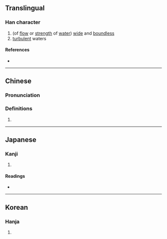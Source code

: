 {{also|Windows|油|㳌|𣳑}}
{{character info/new}}
==Translingual==

===Han character===
{{Han char|rn=85|rad=水|as=05|sn=8|four=36100|canj=EW|ids=⿰氵田}}

# (of [[flow]] or [[strength]] of [[water]]) [[wide]] and [[boundless]]
# [[turbulent]] waters

====References====
* {{Han ref|kx=0614.050|dkj=17254|dj=1007.090|hdz=31585.020|uh=6CBA|ud=27834|bh=CCFA|bd=52474}}

----

==Chinese==
{{zh-forms}}

===Pronunciation===
{{zh-pron
|m=tián
|c=tin4
|mc=y
|oc=y
|ma=
|cat=a
}}

===Definitions===
{{zh-hanzi}}

# {{rfdef|lang=zh}}

----

==Japanese==

===Kanji===
{{ja-kanji|grade=|rs=水05}}

# {{defn|lang=ja|sort=水05}}

====Readings====
* {{ja-readings
|goon=でん
|kanon=てん
|kun=}}

----

==Korean==

===Hanja===
{{ko-hanja|hangeul=전|eumhun=|rv=jeon|mr=chŏn|y=cen}}

# {{defn|lang=ko|sort=水05}}